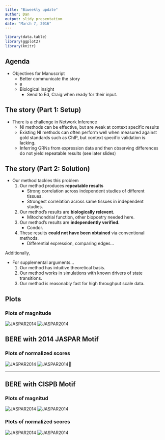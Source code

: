 ```yaml
---
title: "Biweekly update"
author: Dan
output: slidy_presentation
date: "March 7, 2016"
---
```



```r
library(data.table)
library(ggplot2)
library(knitr)
```



## Agenda

- Objectives for Manuscript
    - Better communicate the story
    - a
    - Biological insight
        - Send to Ed, Craig when ready for their input.



##  The story (Part 1: Setup)
- There is a challenge in Network Inference
    - NI methods can be effective, but are weak at context specific results
    - Existing NI methods can often perform well when measured against gold standards such as ChIP, but context specific validation is lacking.
    - Inferring GRNs from expression data and then observing differences do not yield repeatable results (see later slides)

##  The story (Part 2: Solution)
- Our method tackles this problem
    1) Our method produces **repeatable results**
        - Strong correlation across independent studies of different tissues.
        - Strongest correlation across same tissues in independent studies.
    2) Our method's results are **biologically relevent**.
        - Mitochondrial function, other biopoetry needed here.
    3) Our method's results are **independently verified**.
        - Condor.
    4) These results **could not have been obtained** via conventional methods.
        - Differential expression, comparing edges...
        
Additionally,

- For supplemental arguments...
    1) Our method has intuitive theoretical basis.
    2) Our method works in simulations with known drivers of state transitions.
    3) Our method is reasonably fast for high throughput scale data.
    
## Plots
### Plots of magnitude
![JASPAR2014](/home/dan/gd/Harvard/Research/TM_outputs/JASPAR2014/BERE/Magnitude_comparison_diff_tissue.png)
![JASPAR2014](/home/dan/gd/Harvard/Research/TM_outputs/JASPAR2014/BERE/Magnitude_comparison_same_tissue.png)

##  BERE with 2014 JASPAR Motif

### Plots of normalized scores
![JASPAR2014](/home/dan/gd/Harvard/Research/TM_outputs/JASPAR2014/BERE/negLogPValues_comparison_diff_tissue.png)
![JASPAR2014](/home/dan/gd/Harvard/Research/TM_outputs/JASPAR2014/BERE/negLogPValues_comparison_same_tissue.png)

***

##  BERE with CISPB Motif

### Plots of magnitud
![JASPAR2014](/home/dan/gd/Harvard/Research/TM_outputs/CISPB/BERE/Magnitude_comparison_diff_tissue.png)
![JASPAR2014](/home/dan/gd/Harvard/Research/TM_outputs/CISPB/BERE/Magnitude_comparison_same_tissue.png)

### Plots of normalized scores
![JASPAR2014](/home/dan/gd/Harvard/Research/TM_outputs/JASPAR2014/BERE/negLogPValues_comparison_diff_tissue.png)
![JASPAR2014](/home/dan/gd/Harvard/Research/TM_outputs/JASPAR2014/BERE/negLogPValues_comparison_same_tissue.png)
